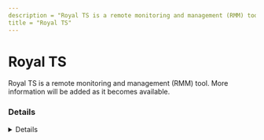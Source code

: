 ```yaml
---
description = "Royal TS is a remote monitoring and management (RMM) tool. More information will be added as it becomes available."
title = "Royal TS"
---
```




# Royal TS

Royal TS is a remote monitoring and management (RMM) tool. More information will be added as it becomes available.

### Details
<Details author={""}
         category={""}
         created={""}
         website={""}
         lastModified={""}
         privileges={""}
         free={ "" }
         verification={""}
/>

#### Installation Paths
<Card code={ ["royalts.exe"] }/>





### Forensic Artifacts




#### Network Artifacts
<EuiSpacer size="xl"/>
<NetworkArtifactsTable data={ [{"Description": "Known remote domains", "Domains": ["royalapps.com"], "Ports": []}] }/>




### Detections
- Detects potential network activity of Royal TS RMM tool
  - [Sigma Rule](https://github.com/magicsword-io/LOLRMM/blob/main/detections/sigma/royal_ts_network_sigma.yml)
- Detects potential processes activity of Royal TS RMM tool
  - [Sigma Rule](https://github.com/magicsword-io/LOLRMM/blob/main/detections/sigma/royal_ts_processes_sigma.yml)



